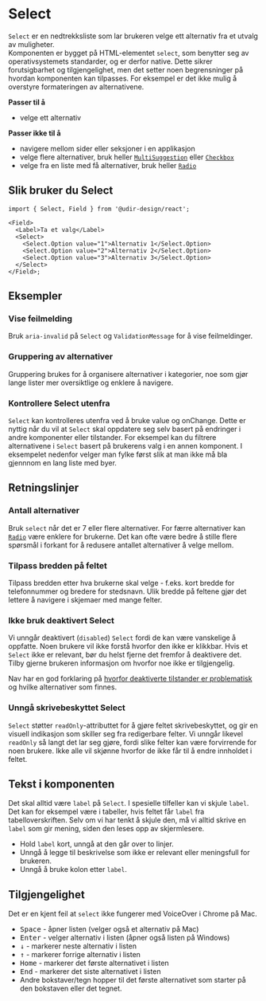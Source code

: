 
<Meta of={SelectStories} />

# Select

`Select` er en nedtrekksliste som lar brukeren velge ett alternativ fra et utvalg av muligheter.  
Komponenten er bygget på HTML-elementet `select`, som benytter seg av operativsystemets standarder, og er derfor native.
Dette sikrer forutsigbarhet og tilgjengelighet, men det setter noen begrensninger på hvordan komponenten kan tilpasses.
For eksempel er det ikke mulig å overstyre formateringen av alternativene.

**Passer til å**

- velge ett alternativ

**Passer ikke til å**

- navigere mellom sider eller seksjoner i en applikasjon
- velge flere alternativer, bruk heller [`MultiSuggestion`](/docs/components-multisuggestion--docs) eller [`Checkbox`](/docs/components-checkbox--docs)
- velge fra en liste med få alternativer, bruk heller [`Radio`](/docs/components-radio--docs)

## Slik bruker du Select

<Primary />
<Controls />

```tsx
import { Select, Field } from '@udir-design/react';

<Field>
  <Label>Ta et valg</Label>
  <Select>
    <Select.Option value="1">Alternativ 1</Select.Option>
    <Select.Option value="2">Alternativ 2</Select.Option>
    <Select.Option value="3">Alternativ 3</Select.Option>
  </Select>
</Field>;
```

## Eksempler

### Vise feilmelding

Bruk `aria-invalid` på `Select` og `ValidationMessage` for å vise feilmeldinger.

<Canvas of={SelectStories.WithError} />

### Gruppering av alternativer

Gruppering brukes for å organisere alternativer i kategorier, noe som gjør lange lister mer oversiktlige og enklere å navigere.

<Canvas of={SelectStories.WithOptgroup} />

### Kontrollere Select utenfra

`Select` kan kontrolleres utenfra ved å bruke value og onChange. Dette er nyttig når du vil at `Select` skal oppdatere seg selv basert på endringer i andre komponenter eller tilstander.
For eksempel kan du filtrere alternativene i `Select` basert på brukerens valg i en annen komponent. I eksempelet nedenfor velger man fylke først slik at man ikke må bla gjennnom en lang liste med byer.

<Canvas of={SelectStories.Controlled} />

## Retningslinjer

### Antall alternativer

Bruk `select` når det er 7 eller flere alternativer. For færre alternativer kan [`Radio`](/docs/components-radio--docs) være enklere for brukerne. Det kan ofte være bedre å stille flere spørsmål i forkant for å redusere antallet alternativer å velge mellom.

### Tilpass bredden på feltet

Tilpass bredden etter hva brukerne skal velge - f.eks. kort bredde for telefonnummer og bredere for stedsnavn. Ulik bredde på feltene gjør det lettere å navigere i skjemaer med mange felter.

### Ikke bruk deaktivert Select

Vi unngår deaktivert (`disabled`) `Select` fordi de kan være vanskelige å oppfatte. Noen brukere vil ikke forstå hvorfor den ikke er klikkbar. Hvis et `Select` ikke er relevant, bør du helst fjerne det fremfor å deaktivere det. Tilby gjerne brukeren informasjon om hvorfor noe ikke er tilgjengelig.

Nav har en god forklaring på [hvorfor deaktiverte tilstander er problematisk](https://aksel.nav.no/god-praksis/artikler/deaktiverte-tilstander) og hvilke alternativer som finnes.

### Unngå skrivebeskyttet Select

`Select` støtter `readOnly`-attributtet for å gjøre feltet skrivebeskyttet, og gir en visuell indikasjon
som skiller seg fra redigerbare felter. Vi unngår likevel `readOnly` så langt det lar seg gjøre, fordi
slike felter kan være forvirrende for noen brukere. Ikke alle vil skjønne hvorfor de ikke får til å
endre innholdet i feltet.

## Tekst i komponenten

Det skal alltid være `label` på `Select`. I spesielle tilfeller kan vi skjule `label`. Det kan for eksempel være i tabeller, hvis feltet får `label` fra tabelloverskriften. Selv om vi har tenkt å skjule den, må vi alltid skrive en `label` som gir mening, siden den leses opp av skjermlesere.

- Hold `label` kort, unngå at den går over to linjer.
- Unngå å legge til beskrivelse som ikke er relevant eller meningsfull for brukeren.
- Unngå å bruke kolon etter `label`.

## Tilgjengelighet

Det er en kjent feil at `select` ikke fungerer med VoiceOver i Chrome på Mac.

- <kbd>Space</kbd> - åpner listen (velger også et alternativ på Mac)
- <kbd>Enter</kbd> - velger alternativ i listen (åpner også listen på Windows)
- <kbd data-icon>↓</kbd> - markerer neste alternativ i listen
- <kbd data-icon>↑</kbd> - markerer forrige alternativ i listen
- <kbd>Home</kbd> - markerer det første alternativet i listen
- <kbd>End</kbd> - markerer det siste alternativet i listen
- Andre bokstaver/tegn hopper til det første alternativet som starter på den bokstaven eller det tegnet.

